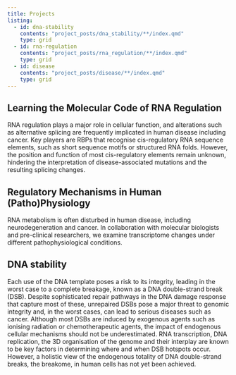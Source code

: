```yaml
---
title: Projects
listing: 
  - id: dna-stability
    contents: "project_posts/dna_stability/**/index.qmd"
    type: grid
  - id: rna-regulation
    contents: "project_posts/rna_regulation/**/index.qmd"
    type: grid
  - id: disease
    contents: "project_posts/disease/**/index.qmd"
    type: grid
---
```


## Learning the Molecular Code of RNA Regulation

RNA regulation plays a major role in cellular function, and alterations such as alternative splicing are frequently implicated in human disease including cancer. Key players are RBPs that recognise cis-regulatory RNA sequence elements, such as short sequence motifs or structured RNA folds. However, the position and function of most cis-regulatory elements remain unknown, hindering the interpretation of disease-associated mutations and the resulting splicing changes.

:::{#rna-regulation}
:::

## Regulatory Mechanisms in Human (Patho)Physiology

RNA metabolism is often disturbed in human disease, including neurodegeneration and cancer. In collaboration with molecular biologists and pre-clinical researchers, we examine transcriptome changes under different pathophysiological conditions.

:::{#disease}
:::


## DNA stability

Each use of the DNA template poses a risk to its integrity, leading in the worst case to a complete breakage, known as a DNA double-strand break (DSB). Despite sophisticated repair pathways in the DNA damage response that capture most of these, unrepaired DSBs pose a major threat to genomic integrity and, in the worst cases, can lead to serious diseases such as cancer.  Although most DSBs are induced by exogenous agents such as ionising radiation or chemotherapeutic agents, the impact of endogenous cellular mechanisms should not be underestimated. RNA transcription, DNA replication, the 3D organisation of the genome and their interplay are known to be key factors in determining where and when DSB hotspots occur. However, a holistic view of the endogenous totality of DNA double-strand breaks, the breakome, in human cells has not yet been achieved.

:::{#dna-stability}
:::


